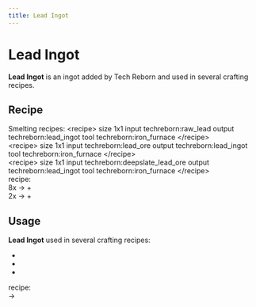 ```yaml
---
title: Lead Ingot
---
```


<ItemImage file="lead_ingot" alt="Ingots" size="200" />

# Lead Ingot

**Lead Ingot** is an ingot added by Tech Reborn and used in several crafting recipes.

## Recipe

<CraftingTable recipe="input techreborn:lead_nugget techreborn:lead_nugget techreborn:lead_nugget input techreborn:lead_nugget techreborn:lead_nugget techreborn:lead_nugget input techreborn:lead_nugget techreborn:lead_nugget techreborn:lead_nugget output techreborn:lead_ingot"/>
<CraftingTable recipe="input air air air input air techreborn:lead_storage_block air input air air air output techreborn:lead_ingot,9"/>

Smelting recipes: \<recipe\> size 1x1 input techreborn:raw_lead output techreborn:lead_ingot tool techreborn:iron_furnace \</recipe\>\
\<recipe\> size 1x1 input techreborn:lead_ore output techreborn:lead_ingot tool techreborn:iron_furnace \</recipe\>\
\<recipe\> size 1x1 input techreborn:deepslate_lead_ore output techreborn:lead_ingot tool techreborn:iron_furnace \</recipe\>\
<McItem slug="techreborn:blast_furnace"/> recipe:\
8x<McItem slug="techreborn:galena_small_dust"/> -\> <McItem slug="techreborn:lead_ingot"/> + <McItem slug="techreborn:silver_ingot"/>\
2x<McItem slug="techreborn:galena_dust"/> -\> <McItem slug="techreborn:lead_ingot"/> + <McItem slug="techreborn:silver_ingot"/>

## Usage

**Lead Ingot** used in several crafting recipes:

- <McItem slug="techreborn:lead_nugget" inline={true}/>
- <McItem slug="techreborn:lead_storage_block" inline={true}/>
- <McItem slug="techreborn:red_cell_battery" inline={true}/>

<McItem slug="techreborn:compressor" inline={true}/> recipe:  
<McItem slug="techreborn:lead_ingot" inline={true}/> &rarr; <McItem slug="techreborn:lead_plate" inline={true}/>